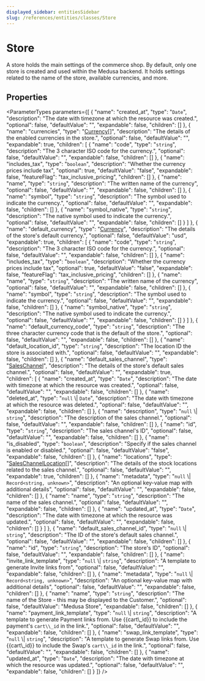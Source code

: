```yaml
---
displayed_sidebar: entitiesSidebar
slug: /references/entities/classes/Store
---
```



# Store

A store holds the main settings of the commerce shop. By default, only one store is created and used within the Medusa backend. It holds settings related to the name of the store, available currencies, and more.

## Properties

<ParameterTypes parameters={[
  {
    "name": "created_at",
    "type": "`Date`",
    "description": "The date with timezone at which the resource was created.",
    "optional": false,
    "defaultValue": "",
    "expandable": false,
    "children": []
  },
  {
    "name": "currencies",
    "type": "[Currency](entities.Currency.mdx)[]",
    "description": "The details of the enabled currencies in the store.",
    "optional": false,
    "defaultValue": "",
    "expandable": true,
    "children": [
      {
        "name": "code",
        "type": "`string`",
        "description": "The 3 character ISO code for the currency.",
        "optional": false,
        "defaultValue": "",
        "expandable": false,
        "children": []
      },
      {
        "name": "includes_tax",
        "type": "`boolean`",
        "description": "Whether the currency prices include tax",
        "optional": true,
        "defaultValue": "false",
        "expandable": false,
        "featureFlag": "tax_inclusive_pricing",
        "children": []
      },
      {
        "name": "name",
        "type": "`string`",
        "description": "The written name of the currency",
        "optional": false,
        "defaultValue": "",
        "expandable": false,
        "children": []
      },
      {
        "name": "symbol",
        "type": "`string`",
        "description": "The symbol used to indicate the currency.",
        "optional": false,
        "defaultValue": "",
        "expandable": false,
        "children": []
      },
      {
        "name": "symbol_native",
        "type": "`string`",
        "description": "The native symbol used to indicate the currency.",
        "optional": false,
        "defaultValue": "",
        "expandable": false,
        "children": []
      }
    ]
  },
  {
    "name": "default_currency",
    "type": "[Currency](entities.Currency.mdx)",
    "description": "The details of the store's default currency.",
    "optional": false,
    "defaultValue": "usd",
    "expandable": true,
    "children": [
      {
        "name": "code",
        "type": "`string`",
        "description": "The 3 character ISO code for the currency.",
        "optional": false,
        "defaultValue": "",
        "expandable": false,
        "children": []
      },
      {
        "name": "includes_tax",
        "type": "`boolean`",
        "description": "Whether the currency prices include tax",
        "optional": true,
        "defaultValue": "false",
        "expandable": false,
        "featureFlag": "tax_inclusive_pricing",
        "children": []
      },
      {
        "name": "name",
        "type": "`string`",
        "description": "The written name of the currency",
        "optional": false,
        "defaultValue": "",
        "expandable": false,
        "children": []
      },
      {
        "name": "symbol",
        "type": "`string`",
        "description": "The symbol used to indicate the currency.",
        "optional": false,
        "defaultValue": "",
        "expandable": false,
        "children": []
      },
      {
        "name": "symbol_native",
        "type": "`string`",
        "description": "The native symbol used to indicate the currency.",
        "optional": false,
        "defaultValue": "",
        "expandable": false,
        "children": []
      }
    ]
  },
  {
    "name": "default_currency_code",
    "type": "`string`",
    "description": "The three character currency code that is the default of the store.",
    "optional": false,
    "defaultValue": "",
    "expandable": false,
    "children": []
  },
  {
    "name": "default_location_id",
    "type": "`string`",
    "description": "The location ID the store is associated with.",
    "optional": false,
    "defaultValue": "",
    "expandable": false,
    "children": []
  },
  {
    "name": "default_sales_channel",
    "type": "[SalesChannel](entities.SalesChannel.mdx)",
    "description": "The details of the store's default sales channel.",
    "optional": false,
    "defaultValue": "",
    "expandable": true,
    "children": [
      {
        "name": "created_at",
        "type": "`Date`",
        "description": "The date with timezone at which the resource was created.",
        "optional": false,
        "defaultValue": "",
        "expandable": false,
        "children": []
      },
      {
        "name": "deleted_at",
        "type": "`null` \\| `Date`",
        "description": "The date with timezone at which the resource was deleted.",
        "optional": false,
        "defaultValue": "",
        "expandable": false,
        "children": []
      },
      {
        "name": "description",
        "type": "`null` \\| `string`",
        "description": "The description of the sales channel.",
        "optional": false,
        "defaultValue": "",
        "expandable": false,
        "children": []
      },
      {
        "name": "id",
        "type": "`string`",
        "description": "The sales channel's ID",
        "optional": false,
        "defaultValue": "",
        "expandable": false,
        "children": []
      },
      {
        "name": "is_disabled",
        "type": "`boolean`",
        "description": "Specify if the sales channel is enabled or disabled.",
        "optional": false,
        "defaultValue": "false",
        "expandable": false,
        "children": []
      },
      {
        "name": "locations",
        "type": "[SalesChannelLocation](entities.SalesChannelLocation.mdx)[]",
        "description": "The details of the stock locations related to the sales channel.",
        "optional": false,
        "defaultValue": "",
        "expandable": true,
        "children": []
      },
      {
        "name": "metadata",
        "type": "`null` \\| `Record<string, unknown>`",
        "description": "An optional key-value map with additional details",
        "optional": false,
        "defaultValue": "",
        "expandable": false,
        "children": []
      },
      {
        "name": "name",
        "type": "`string`",
        "description": "The name of the sales channel.",
        "optional": false,
        "defaultValue": "",
        "expandable": false,
        "children": []
      },
      {
        "name": "updated_at",
        "type": "`Date`",
        "description": "The date with timezone at which the resource was updated.",
        "optional": false,
        "defaultValue": "",
        "expandable": false,
        "children": []
      }
    ]
  },
  {
    "name": "default_sales_channel_id",
    "type": "`null` \\| `string`",
    "description": "The ID of the store's default sales channel.",
    "optional": false,
    "defaultValue": "",
    "expandable": false,
    "children": []
  },
  {
    "name": "id",
    "type": "`string`",
    "description": "The store's ID",
    "optional": false,
    "defaultValue": "",
    "expandable": false,
    "children": []
  },
  {
    "name": "invite_link_template",
    "type": "`null` \\| `string`",
    "description": "A template to generate Invite links from",
    "optional": false,
    "defaultValue": "",
    "expandable": false,
    "children": []
  },
  {
    "name": "metadata",
    "type": "`null` \\| `Record<string, unknown>`",
    "description": "An optional key-value map with additional details",
    "optional": false,
    "defaultValue": "",
    "expandable": false,
    "children": []
  },
  {
    "name": "name",
    "type": "`string`",
    "description": "The name of the Store - this may be displayed to the Customer.",
    "optional": false,
    "defaultValue": "Medusa Store",
    "expandable": false,
    "children": []
  },
  {
    "name": "payment_link_template",
    "type": "`null` \\| `string`",
    "description": "A template to generate Payment links from. Use &#123;&#123;cart\\_id&#125;&#125; to include the payment's `cart\\_id` in the link.",
    "optional": false,
    "defaultValue": "",
    "expandable": false,
    "children": []
  },
  {
    "name": "swap_link_template",
    "type": "`null` \\| `string`",
    "description": "A template to generate Swap links from. Use &#123;&#123;cart\\_id&#125;&#125; to include the Swap's `cart\\_id` in the link.",
    "optional": false,
    "defaultValue": "",
    "expandable": false,
    "children": []
  },
  {
    "name": "updated_at",
    "type": "`Date`",
    "description": "The date with timezone at which the resource was updated.",
    "optional": false,
    "defaultValue": "",
    "expandable": false,
    "children": []
  }
]} />
